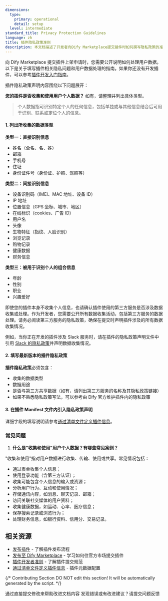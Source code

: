 ```yaml
---
dimensions:
  type:
    primary: operational
    detail: setup
  level: intermediate
standard_title: Privacy Protection Guidelines
language: zh
title: 插件隐私政策准则
description: 本文档描述了开发者向Dify Marketplace提交插件时如何撰写隐私政策的准则。内容包括如何确认和列出所收集的个人数据类型（直接识别信息、间接识别信息、组合信息）、如何填写插件隐私政策、如何在Manifest文件中引入隐私政策声明，以及相关常见问题的解答。
---
```


向 Dify Marketplace 提交插件上架申请时，您需要公开说明如何处理用户数据。以下是关于填写插件相关隐私问题和用户数据处理的指南。如果你还没有开发插件，可以参考[插件开发入门指南](/plugin_dev_zh/0211-getting-started-dify-tool.zh)。

插件隐私政策声明内容围绕以下问题展开：

**您的插件是否收集和使用用户个人数据？** 如有，请整理并列出具体类型。

> 个人数据指可识别特定个人的任何信息，包括单独或与其他信息结合后可用于识别、联系或定位个人的信息。

#### **1. 列出所收集的数据类型**

**类型一：直接识别信息**

* 姓名（全名、名、姓）
* 邮箱
* 手机号
* 住址
* 身份证件号（身份证、护照、驾照等）

**类型二：间接识别信息**

* 设备识别码（IMEI、MAC 地址、设备 ID）
* IP 地址
* 位置信息（GPS 坐标、城市、地区）
* 在线标识（cookies、广告 ID）
* 用户名
* 头像
* 生物特征（指纹、人脸识别）
* 浏览记录
* 购物记录
* 健康数据
* 财务信息

**类型三：被用于识别个人的组合信息**

* 年龄
* 性别
* 职业
* 兴趣爱好

即使您的插件本身不收集个人信息，也请确认插件使用的第三方服务是否涉及数据收集或处理。作为开发者，您需要公开所有数据收集活动，包括第三方服务的数据处理。请务必阅读第三方服务的隐私政策，确保在提交时声明插件涉及的所有数据收集情况。

例如，当你正在开发的插件涉及 Slack 服务时，请在插件的隐私政策声明文件中引用 [Slack 的隐私政策](https://slack.com/trust/privacy/privacy-policy)并声明数据收集情况。

#### 2. 填写最新版本的插件隐私政策

**插件隐私政策**必须包含：

* 收集的数据类型
* 数据用途
* 是否与第三方共享数据（如有，请列出第三方服务的名称及其隐私政策链接）
* 如果不熟悉隐私政策写法，可以参考由 Dify 官方维护插件内的隐私政策

#### **3. 在插件 Manifest 文件内引入隐私政策声明**

详细字段的填写说明请参考[通过清单文件定义插件信息](/plugin_dev_zh/0411-plugin-info-by-manifest.zh)。

### **常见问题**

1. **什么是"收集和使用"用户个人数据？有哪些常见案例？**

"收集和使用"指对用户数据进行收集、传输、使用或共享。常见情况包括：

* 通过表单收集个人信息；
* 使用登录功能（含第三方认证）；
* 收集可能包含个人信息的输入或资源；
* 分析用户行为、互动和使用情况；
* 存储通讯内容，如消息、聊天记录、邮箱；
* 访问关联社交媒体的用户资料；
* 收集健康数据，如运动、心率、医疗信息；
* 保存搜索记录或浏览行为；
* 处理财务信息，如银行资料、信用分、交易记录。

## 相关资源

- [发布插件](/plugin_dev_zh/0321-release-overview.zh) - 了解插件发布流程
- [发布至 Dify Marketplace](/plugin_dev_zh/0322-release-to-dify-marketplace.zh) - 学习如何往官方市场提交插件
- [插件开发者准则](/plugin_dev_zh/0312-contributor-covenant-code-of-conduct.zh) - 了解插件提交规范
- [通过清单文件定义插件信息](/plugin_dev_zh/0411-plugin-info-by-manifest.zh) - 插件元数据配置

{/*
Contributing Section
DO NOT edit this section!
It will be automatically generated by the script.
*/}

<CardGroup cols="2">
    <Card
        title="编辑此页面"
        icon="pen-to-square"
        href="https://github.com/langgenius/dify-docs-mintlify/edit/main/plugin_dev_zh/0312-privacy-protection-guidelines.zh.mdx"
    >
        通过直接提交修改来帮助改进文档内容
    </Card>
    <Card
        title="提交问题"
        icon="github"
        href="https://github.com/langgenius/dify-docs-mintlify/issues/new?title=文档问题%3A%20privacy-protection-guidelines&body=%23%23%20问题描述%0A%3C%21--%20请简要描述您发现的问题%20--%3E%0A%0A%23%23%20页面链接%0Ahttps%3A%2F%2Fgithub.com%2Flanggenius%2Fdify-docs-mintlify%2Fblob%2Fmain%2Fplugin_dev_zh%2F0312-privacy-protection-guidelines.zh.mdx%0A%0A%23%23%20建议修改%0A%3C%21--%20如果有具体的修改建议，请在此说明%20--%3E%0A%0A%3C%21--%20感谢您对文档质量的关注！%20--%3E"
    >
        发现错误或有改进建议？请提交问题反馈
    </Card>
</CardGroup>
